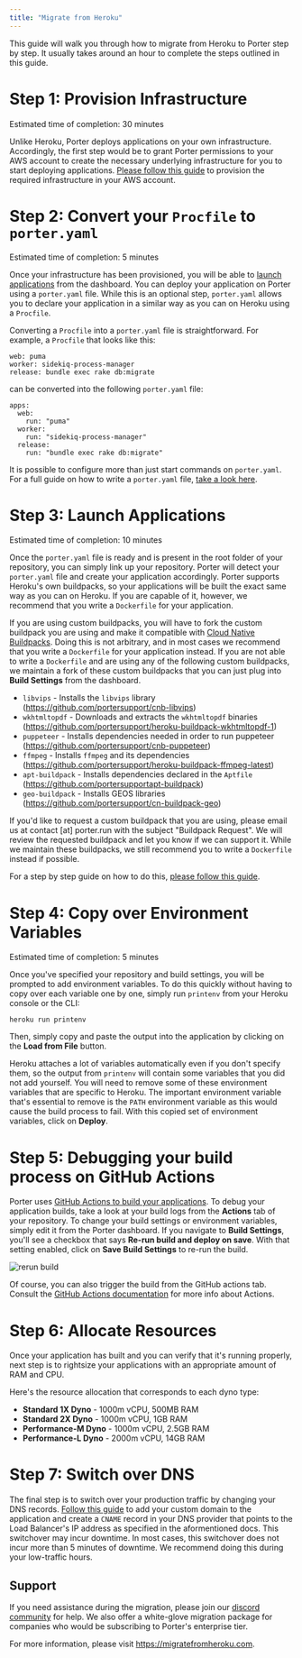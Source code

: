 ```yaml
---
title: "Migrate from Heroku"
---
```


This guide will walk you through how to migrate from Heroku to Porter step by step. It usually takes around an hour to 
complete the steps outlined in this guide.

# Step 1: Provision Infrastructure

<Info> Estimated time of completion: 30 minutes </Info>

Unlike Heroku, Porter deploys applications on your own infrastructure. Accordingly, the first step would be to grant Porter permissions to your AWS
account to create the necessary underlying infrastructure for you to start deploying applications. [Please follow this guide](/standard/getting-started/provisioning-on-aws) to provision
the required infrastructure in your AWS account.

# Step 2: Convert your `Procfile` to `porter.yaml`

<Info> Estimated time of completion: 5 minutes </Info>

Once your infrastructure has been provisioned, you will be able to [launch applications](standard/getting-started/deploy-overview#launch-your-application) from the dashboard.
You can deploy your application on Porter using a `porter.yaml` file. While this is an optional step, `porter.yaml` allows you to declare your
application in a similar way as you can on Heroku using a `Procfile`. 

Converting a `Procfile` into a `porter.yaml` file is straightforward. For example, a `Procfile` that looks like this:

```
web: puma
worker: sidekiq-process-manager
release: bundle exec rake db:migrate
```

can be converted into the following `porter.yaml` file:

```
apps:
  web:
    run: "puma"
  worker:
    run: "sidekiq-process-manager"
  release:
    run: "bundle exec rake db:migrate"
```

It is possible to configure more than just start commands on `porter.yaml`. For a full guide on how to write a `porter.yaml` file, [take a look here](standard/deploying-applications/writing-porter-yaml).

# Step 3: Launch Applications

<Info> Estimated time of completion: 10 minutes </Info>

Once the `porter.yaml` file is ready and is present in the root folder of your repository, you can simply link up your repository. Porter will detect your `porter.yaml` file
and create your application accordingly. Porter supports Heroku's own buildpacks, so your applications will be built the exact same way as you can on Heroku. If you are capable of it, however,
we recommend that you write a `Dockerfile` for your application.

If you are using custom buildpacks, you will have to fork the custom buildpack you are using and make it compatible with [Cloud Native Buildpacks](https://buildpacks.io/).
Doing this is not arbitrary, and in most cases we recommend that you write a `Dockerfile` for your application instead. If you are not able to write a `Dockerfile` 
and are using any of the following custom buildpacks, we maintain a fork of these custom buildpacks that you can just plug into **Build Settings** from the dashboard.

* `libvips` - Installs the `libvips` library (https://github.com/portersupport/cnb-libvips)
* `wkhtmltopdf` - Downloads and extracts the `wkhtmltopdf` binaries (https://github.com/portersupport/heroku-buildpack-wkhtmltopdf-1)
* `puppeteer` - Installs dependencies needed in order to run puppeteer (https://github.com/portersupport/cnb-puppeteer)
* `ffmpeg` - Installs `ffmpeg` and its dependencies (https://github.com/portersupport/heroku-buildpack-ffmpeg-latest)
* `apt-buildpack` - Installs dependencies declared in the `Aptfile` (https://github.com/portersupportapt-buildpack)
* `geo-buildpack` - Installs GEOS libraries (https://github.com/portersupport/cn-buildpack-geo)

If you'd like to request a custom buildpack that you are using, please email us at contact [at] porter.run with the subject "Buildpack Request".
We will review the requested buildpack and let you know if we can support it. While we maintain these buildpacks, we still recommend you to write a `Dockerfile` instead if possible.

For a step by step guide on how to do this, [please follow this guide](standard/getting-started/deploying-first-application).

# Step 4: Copy over Environment Variables

<Info> Estimated time of completion: 5 minutes </Info>

Once you've specified your repository and build settings, you will be prompted to add environment variables. To do this quickly without having to copy over each variable one by one,
simply run `printenv` from your Heroku console or the CLI:
```
heroku run printenv
```

Then, simply copy and paste the output into the application by clicking on the **Load from File** button.

Heroku attaches a lot of variables automatically even if you don't specify them, so the output from `printenv` will contain some variables that you did not add yourself. 
You will need to remove some of these environment variables that are specific to Heroku. The important environment variable that's essential to remove is the `PATH` environment variable as this would
cause the build process to fail. With this copied set of environment variables, click on **Deploy**.

# Step 5: Debugging your build process on GitHub Actions

Porter uses [GitHub Actions to build your applications](https://docs.porter.run/standard/getting-started/build). To debug your application builds, take a look at your build logs from the **Actions** tab
of your repository. To change your build settings or environment variables, simply edit it from the Porter dashboard. If you navigate to **Build Settings**, you'll see a checkbox
that says **Re-run build and deploy on save**. With that setting enabled, click on **Save Build Settings** to re-run the build. 

![rerun build](/images/other/re-run-build.png)

Of course, you can also trigger the build from the GitHub actions tab. Consult the [GitHub Actions documentation](https://docs.github.com/en/actions) for more info about Actions.

# Step 6: Allocate Resources

Once your application has built and you can verify that it's running properly, next step is to rightsize your applications with an appropriate amount of RAM and CPU.

Here's the resource allocation that corresponds to each dyno type:
* **Standard 1X Dyno** - 1000m vCPU, 500MB RAM
* **Standard 2X Dyno** - 1000m vCPU, 1GB RAM
* **Performance-M Dyno** - 1000m vCPU, 2.5GB RAM
* **Performance-L Dyno** - 2000m vCPU, 14GB RAM

# Step 7: Switch over DNS

The final step is to switch over your production traffic by changing your DNS records. [Follow this guide](https://docs.porter.run/standard/deploying-applications/https-and-domains/custom-domains) to add your custom domain to the 
application and create a `CNAME` record in your DNS provider that points to the Load Balancer's IP address as specified in the aformentioned docs. This switchover may incur downtime. In most cases, this switchover does not incur more than
5 minutes of downtime. We recommend doing this during your low-traffic hours.

## Support
If you need assistance during the migration, please join our [discord community]("https://discord.com/invite/FaaFjb6DXA") for help. We also offer a white-glove migration package for companies who would be subscribing to Porter's enterprise tier.

For more information, please visit https://migratefromheroku.com.

